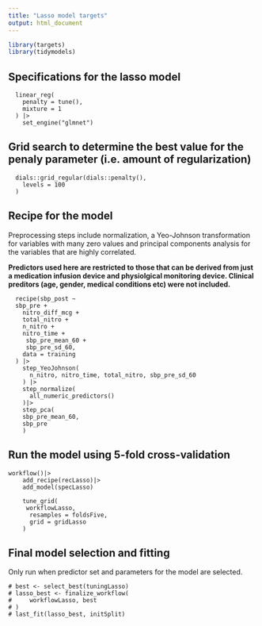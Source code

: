 ```yaml
---
title: "Lasso model targets"
output: html_document
---
```


```r
library(targets)
library(tidymodels)
```

## Specifications for the lasso model

```targets
  linear_reg(
    penalty = tune(),
    mixture = 1
  ) |>
    set_engine("glmnet")
```

## Grid search to determine the best value for the penaly parameter (i.e. amount of regularization)

```targets
  dials::grid_regular(dials::penalty(),
    levels = 100
  )
```

## Recipe for the model

Preprocessing steps include normalization, a Yeo-Johnson transformation for variables with many zero values and principal components analysis for the variables that are highly correlated.

**Predictors used here are restricted to those that can be derived from just a medication infusion device and physiolgical monitoring device. Clinical preditors (age, gender, medical conditions etc) were not included.**

```targets
  recipe(sbp_post ~
  sbp_pre +
    nitro_diff_mcg +
    total_nitro +
    n_nitro +
    nitro_time +
     sbp_pre_mean_60 +
     sbp_pre_sd_60,
    data = training
  ) |>
    step_YeoJohnson(
      n_nitro, nitro_time, total_nitro, sbp_pre_sd_60
    ) |>
    step_normalize(
      all_numeric_predictors()
    )|>
    step_pca(
    sbp_pre_mean_60,
    sbp_pre
    )
```

## Run the model using 5-fold cross-validation

```targets
workflow()|>
    add_recipe(recLasso)|>
    add_model(specLasso)
```

```targets
    tune_grid(
     workflowLasso,
      resamples = foldsFive,
      grid = gridLasso
    )
```

## Final model selection and fitting

Only run when predictor set and parameters for the model are selected.

```targets
# best <- select_best(tuningLasso)
# lasso_best <- finalize_workflow(
#     workflowLasso, best
# )
# last_fit(lasso_best, initSplit)
```
